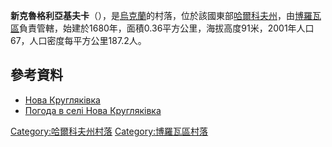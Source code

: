 {{coord|49|28|22|N|37|43|26|E|scale:100000_region:UA|display=title}}

'''新克魯格利亞基夫卡'''（{{lang-uk|Нова Кругляківка}}），是[[烏克蘭|烏克蘭]]的村落，位於該國東部[[哈爾科夫州|哈爾科夫州]]，由[[博羅瓦區|博羅瓦區]]負責管轄，始建於1680年，面積0.36平方公里，海拔高度91米，2001年人口67，人口密度每平方公里187.2人。

==參考資料==
*[http://gska2.rada.gov.ua/pls/z7502/A005?rdat1=09.01.2009&rf7571=32461 Нова Кругляківка]{{dead link|date=2018年3月 |bot=InternetArchiveBot |fix-attempted=yes }}
* [http://weather.in.ua/ua/har'kovskaja/17084 Погода в селі Нова Кругляківка]{{Wayback|url=http://weather.in.ua/ua/har%27kovskaja/17084 |date=20160323020939 }}

{{DEFAULTSORT:Нова Кругляківка}}
[[Category:哈爾科夫州村落|Category:哈爾科夫州村落]]
[[Category:博羅瓦區村落|Category:博羅瓦區村落]]


{{Kharkiv-geo-stub}}
